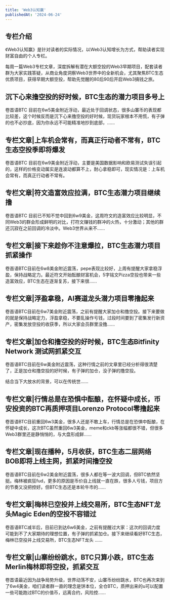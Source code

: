 ```yaml
---
title: 'Web3认知赢'
publishedAt: '2024-06-24'
---
```


## 专栏介绍

《Web3认知赢》是针对读者的实际情况，以Web3认知增长为方式，帮助读者实现财富自由的个人专栏。  
  
每周一篇Web3专栏文章，深度拆解有潜在大额空投的Web3早期项目，配套读者群为大家实践答疑，从商业角度洞察Web3世界中的全新机会，尤其聚焦BTC生态优质项目，获得早期大额空投，帮助先觉醒的80后90后开启Web3搞钱之旅。

## 沉下心来撸空投的好时候，BTC生态的潜力项目多号上
卷首语BTC 目前在6w5美金附近浮动，最近处于回调状态，很多山寨币的表现都比较差，这个时候反而是沉下心来撸空投的好时候，现货玩家根本不用慌，有子弹的也不必抄底，因为你永远不可能精准地抄到底部，......

## 专栏文章|上车机会常有，而真正行动者不常有，BTC生态空投季即将爆发
卷首语BTC 目前在6w9美金附近浮动，主要是美国数据影响和欧易测试失误引起的，这样的价格变动属实是连波动都算不上，耐心拿稳即可，现实情况是：上车机会常有，而真正行动者不常有。



## 专栏文章|符文造富效应拉满，BTC生态潜力项目继续撸
卷首语BTC 目前已不知不觉中回到6w9美金，这周符文的造富效应比较明显，不同Web3的群会形成鲜明的对比，打符文赚钱的群冲的火热，十分激动；其他的群还沉寂在之前回调的冷淡中。Web3世界从来不......

## 专栏文章|接下来趁你不注意爆拉，BTC生态潜力项目抓紧操作
卷首语BTC目前在6w8美金附近震荡，pepe表现比较好，上周有提醒大家拿稳浮盈，保持战略定力。最近符文开始酝酿财富机会，5字铭文Pizza空投也带来一些造富效应，BTC生态在逐渐复苏，接下来很......

## 专栏文章|浮盈拿稳，AI赛道龙头潜力项目零撸起来
卷首语BTC目前在6w7美金附近震荡，之前有提醒大家加仓和撸空投。接下来要做的就是保持战略定力，浮盈拿稳，不要乱操作亏钱，过段时间要到了密集发行新资产，密集发放空投的收获季，所以大家会员群里没撸......

## 专栏文章|加仓和撸空投的好时候，BTC生态Bitfinity Network 测试网抓紧交互
卷首语BTC目前在6w美金附近震荡，这种行情之前的文章里已经分析得很清楚了，正是加仓和撸空投的好时候，有子弹的加仓，没子弹的撸空投。

结合当下大放水的背景，可以在传统世......

## 专栏文章|行情总是在恐惧中酝酿，在怀疑中成长，币安投资的BTC再质押项目Lorenzo Protocol零撸起来
卷首语BTC目前重回6w3美金，很多人还是不敢上车，行情总是在恐惧中酝酿，在怀疑中成长，这次BTC虽然重回6w3美金，meme和ckb等涨幅都很不错，但很多Web3群里还是静悄悄的，与大盘形成鲜......

## 专栏文章|现在播种，5月收获，BTC生态二层网络BOB即将上线主网，抓紧时间撸空投
卷首语BTC目前在6w2美金附近震荡，很多人都在等一波大回调，但BTC依然坚挺。梅林被疯狂fud，更多的原因是币价自上线就一直在跌，很多人亏钱，项目方的节奏又没把控好。但BTC生态还是本轮牛市的......

## 专栏文章|梅林已空投并上线交易所，BTC生态NFT龙头Magic Eden的空投不容错过
卷首语BTC减半后，目前已到达6w6美金，之前有提醒过大家：这次的回调力度可能到不了大家期待的理想位置，有子弹的抓紧加仓。接下来继续看好BTC生态，梅林已空投并上线交易所，BTC生态NFT龙头 ......

## 专栏文章|山寨纷纷跳水，BTC只算小跌，BTC生态Merlin梅林即将空投，抓紧交互
卷首语最近因为战争局势升级，世界动荡不安，山寨币纷纷跳水，BTC也再次来到了6w4美金，咱们读者群一直的理念是饼本位，全仓BTC，质押出来的u可以配置一些可能跑过BTC的价值币，远离合约，风险控......

